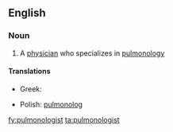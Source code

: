 ==English==

===Noun===
{{en-noun}}

# A [[physician]] who specializes in [[pulmonology]]

====Translations====
{{trans-top|a physician who specializes in pulmonology}}
* Greek: {{t|el|πνευμονολόγος|g=m|tr=pnefmonológos|sc=Grek}}
{{trans-mid}}
* Polish: [[pulmonolog]] {{m|f}}
{{trans-bottom}}

[[fy:pulmonologist]]
[[ta:pulmonologist]]